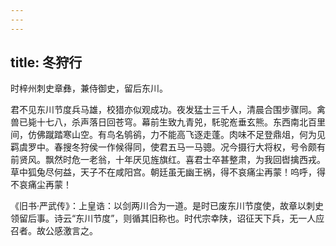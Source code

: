 ```yaml
---
---
---
```

title: 冬狩行
---



时梓州刺史章彝，兼侍御史，留后东川。


君不见东川节度兵马雄，校猎亦似观成功。夜发猛士三千人，清晨合围步骤同。禽兽已毙十七八，杀声落日回苍穹。幕前生致九青兕，馲驼峞垂玄熊。东西南北百里间，仿佛蹴踏寒山空。有鸟名鸲鹆，力不能高飞逐走蓬。肉味不足登鼎俎，何为见羁虞罗中。春搜冬狩侯一作候得同，使君五马一马骢。况今摄行大将权，号令颇有前贤风。飘然时危一老翁，十年厌见旌旗红。喜君士卒甚整肃，为我回辔擒西戎。草中狐兔尽何益，天子不在咸阳宫。朝廷虽无幽王祸，得不哀痛尘再蒙！呜呼，得不哀痛尘再蒙！

《旧书·严武传》：上皇诰：以剑两川合为一道。是时已废东川节度使，故章以刺史领留后事。诗云“东川节度”，则循其旧称也。时代宗幸陕，诏征天下兵，无一人应召者。故公感激言之。
